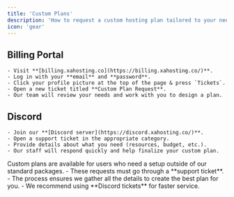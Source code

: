 ```yaml
---
title: 'Custom Plans'
description: 'How to request a custom hosting plan tailored to your needs.'
icon: 'gear'
---
```


## Billing Portal
    - Visit **[billing.xahosting.co](https://billing.xahosting.co/)**.  
    - Log in with your **email** and **password**.  
    - Click your profile picture at the top of the page & press `Tickets`.  
    - Open a new ticket titled **Custom Plan Request**. 
    - Our team will review your needs and work with you to design a plan.  

## Discord
    - Join our **[Discord server](https://discord.xahosting.co/)**.  
    - Open a support ticket in the appropriate category.  
    - Provide details about what you need (resources, budget, etc.).  
    - Our staff will respond quickly and help finalize your custom plan.  

<Info>
    Custom plans are available for users who need a setup outside of our standard packages.  
    - These requests must go through a **support ticket**.  
    - The process ensures we gather all the details to create the best plan for you.  
    - We recommend using **Discord tickets** for faster service.
</Info>
